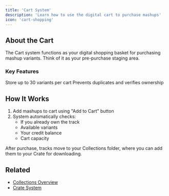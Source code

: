 ```yaml
---
title: 'Cart System'
description: 'Learn how to use the digital cart to purchase mashups'
icon: 'cart-shopping'
---
```


## About the Cart

The Cart system functions as your digital shopping basket for purchasing mashup variants. Think of it as your pre-purchase staging area.

### Key Features

<CardGroup cols={2}>
  <Card title="Storage" icon="box">
    Store up to 30 variants per cart
  </Card>
  <Card title="Smart Checks" icon="shield-check">
    Prevents duplicates and verifies ownership
  </Card>
</CardGroup>

## How It Works

1. Add mashups to cart using "Add to Cart" button
2. System automatically checks:
   - If you already own the track
   - Available variants
   - Your credit balance
   - Cart capacity

<Note>
After purchase, tracks move to your Collections folder, where you can add them to your Crate for downloading.
</Note>

## Related
- [Collections Overview](/collections/overview)
- [Crate System](/crate/overview) 